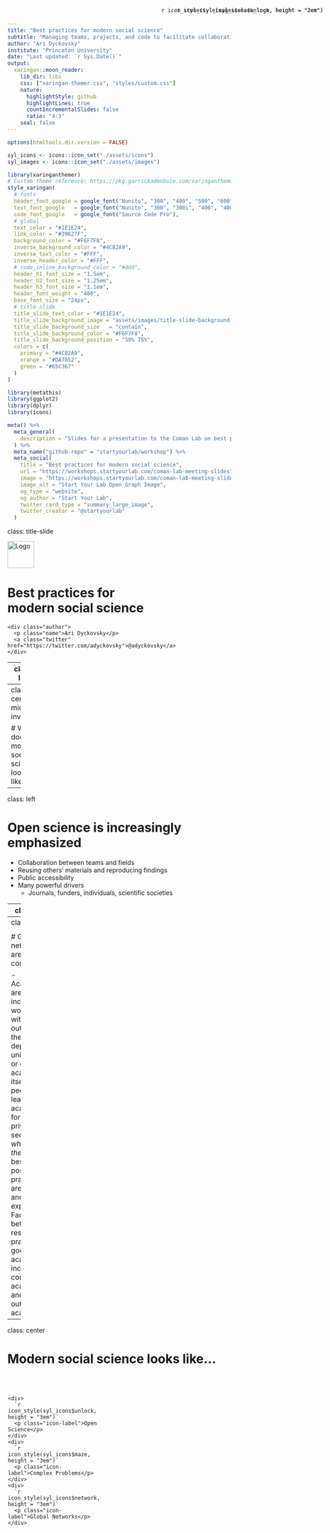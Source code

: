 ```yaml
---
title: "Best practices for modern social science"
subtitle: "Managing teams, projects, and code to facilitate collaboration and open science"
author: "Ari Dyckovsky"
institute: "Princeton University"
date: "Last updated: `r Sys.Date()`"
output:
  xaringan::moon_reader:
    lib_dir: libs
    css: ["xaringan-themer.css", "styles/custom.css"]
    nature:
      highlightStyle: github
      highlightLines: true
      countIncrementalSlides: false
      ratio: "4:3"
    seal: false
---
```


```r
options(htmltools.dir.version = FALSE)

syl_icons <- icons::icon_set("./assets/icons")
syl_images <- icons::icon_set("./assets/images")
```

```r
library(xaringanthemer)
# Custom theme reference: https://pkg.garrickadenbuie.com/xaringanthemer/reference/style_xaringan.html
style_xaringan(
  # fonts
  header_font_google = google_font("Nunito", "300", "400", "500", "600", "700", "400i", "500i", "600i", "700i"),
  text_font_google   = google_font("Nunito", "300", "300i", "400", "400i", "500", "500i", "600"),
  code_font_google   = google_font("Source Code Pro"),
  # global
  text_color = "#1E1E24",
  link_color = "#39627F",
  background_color = "#F6F7F8",
  inverse_background_color = "#4C82A9",
  inverse_text_color = "#FFF",
  inverse_header_color = "#FFF",
  # code_inline_background_color = "#ddd",
  header_h1_font_size = "1.5em",
  header_h2_font_size = "1.25em",
  header_h3_font_size = "1.1em",
  header_font_weight = "400",
  base_font_size = "24px",
  # title slide
  title_slide_text_color = "#1E1E24",
  title_slide_background_image = "assets/images/title-slide-background.svg",
  title_slide_background_size	= "contain",
  title_slide_background_color = "#F6F7F8",
  title_slide_background_position = "50% 75%",
  colors = c(
    primary = "#4C82A9",
    orange = "#DA7652",
    green = "#65C367"
  )
)
```

```r
library(metathis)
library(ggplot2)
library(dplyr)
library(icons)
```

```r
meta() %>%
  meta_general(
    description = "Slides for a presentation to the Coman Lab on best practices for modern social science",
  ) %>% 
  meta_name("github-repo" = "startyourlab/workshop") %>% 
  meta_social(
    title = "Best practices for modern social science",
    url = "https://workshops.startyourlab.com/coman-lab-meeting-slides",
    image = "https://workshops.startyourlab.com/coman-lab-meeting-slides/assets/images/og-image-large.png",
    image_alt = "Start Your Lab Open Graph Image",
    og_type = "website",
    og_author = "Start Your Lab",
    twitter_card_type = "summary_large_image",
    twitter_creator = "@startyourlab"
  )
```

class: title-slide

<div align="center" style="margin-bottom: 2em;">
  <img src="assets/images/logo.svg" alt="Logo" height="60">
</div>

<div align="center" class="header">
  <h1 class="title">Best practices for<br/>modern social science</h1>
</div>

<div class="footer">
  <div class="authors">
    <div class="author">
      <p class="name">Ari Dyckovsky</p>
      <a class="twitter" href="https://twitter.com/adyckovsky">@adyckovsky</a>
    </div>
  </div>
</div>

---
class: left

# Today's Agenda

1. What does modern social science look like?
2. Why are we here today?
3. What are best practices and why are they important?
4. How do we get our lab started with best practices for teams?

---
class: center, middle, inverse

# What does modern social science look like?

---
class: left

<div style="position: absolute; top: 20px; right: 20px; text-align: right;">
  `r icon_style(syl_icons$unlock, height = "2em")` 
</div>

# Open science is increasingly emphasized

- Collaboration between teams and fields
- Reusing others’ materials and reproducing findings
- Public accessibility
- Many powerful drivers
  - Journals, funders, individuals, scientific societies

---
class: left

<div style="position: absolute; top: 20px; right: 20px; text-align: right;">
  `r icon_style(syl_icons$maze, height = "2em")` 
</div>

# Complex problems need computing resources

- Experiments are more powerful, creative, and complex
- Analyses increasingly rely on computationally-intensive approaches

---
class: left

<div style="position: absolute; top: 20px; right: 20px; text-align: right;">
  `r icon_style(syl_icons$network, height = "2em")` 
</div>

# Global networks are more common

- Academics are increasingly working with people outside their lab, department, university, or even academia itself.
- If people leave academia for the private sector, <i>wherever they go</i>, the best possible practices are used and expected.
  - Facilitating better research practices is good for academics, increasingly common in academia, and crucial outside of academia

---
class: center

# Modern social science looks like...

<div style="margin-top: 10%; display: flex; flex-direction: row; height: 70%; justify-content: space-evenly; align-items: center;">
  <div style="display: flex; flex: 1; flex-direction: column; justify-content: space-between; align-items: stretch; height: 100%; border: 0.1em solid transparent; border-radius: 0.5em; background-color: transparent; padding: 1em 0;">
    <div>
      `r icon_style(syl_icons$unlock, height = "3em")`
      <p class="icon-label">Open Science</p>
    </div>
    <div>
      `r icon_style(syl_icons$maze, height = "3em")`
      <p class="icon-label">Complex Problems</p>
    </div>
    <div>
      `r icon_style(syl_icons$network, height = "3em")`
      <p class="icon-label">Global Networks</p>
    </div>
  </div>
  <div style="flex: 0; opacity: 0">
    `r icon_style(syl_icons$right_arrow, scale = 2, fill = "#383843")`
  </div>
  <div style="display: flex; flex: 1; flex-direction: column">
    <div style="opacity: 0;">
      `r icon_style(syl_icons$group, height = "6em")`
      <h3 class="icon-label">Team Science</h3>
    </div>
  </div>
</div>
---
class: center

# Modern social science looks like...

<div style="margin-top: 10%; display: flex; flex-direction: row; height: 70%; justify-content: space-evenly; align-items: center;">
  <div style="display: flex; flex: 1; flex-direction: column; justify-content: space-between; align-items: stretch; height: 100%; border: 0.1em solid #93D595; border-radius: 0.5em; background-color: #EAF7EA; padding: 1em 0;">
    <div>
      `r icon_style(syl_icons$unlock, height = "3em")`
      <p class="icon-label">Open Science</p>
    </div>
    <div>
      `r icon_style(syl_icons$maze, height = "3em")`
      <p class="icon-label">Complex Problems</p>
    </div>
    <div>
      `r icon_style(syl_icons$network, height = "3em")`
      <p class="icon-label">Global Networks</p>
    </div>
  </div>
  <div style="flex: 0; opacity: 1">
    `r icon_style(syl_icons$right_arrow, scale = 2, color = "#93D595")`
  </div>
  <div style="display: flex; flex: 1; flex-direction: column">
    <div style="opacity: 1;">
      `r icon_style(syl_icons$group, height = "6em")`
      <h3 class="icon-label">Team Science</h3>
    </div>
  </div>
</div>
---
class: center, middle, inverse

# Why are we here today?

---
class: left

# We can't keep track of different versions

_How often do you store and spend time searching for file versions?_

```r
data <- data.frame(
  group = c(1, 2, 3, 4, 5),
  value = c(0, 3, 2, 2, 3)
) 

ggplot(data, aes(x=group, y=value)) +
  geom_bar(stat="identity", width=0.7, fill="#4C82A9") +
  theme_classic() +
  theme(
    text = element_text(size=24, family = "Nunito"), 
    axis.title.x = element_blank(),
    axis.title.y = element_blank()
  ) +
  scale_x_discrete(
    limits = c("Not at all", "", "Sometimes", "","All the time")
  ) +
  theme_xaringan()

```

---
class: left

# We can't find files confidently

_How organized do you feel your project files are?_

```r
data <- data.frame(
  group = c(1, 2, 3, 4, 5),
  value = c(0, 2, 4, 4, 0)
) 

ggplot(data, aes(x=group, y=value)) +
  geom_bar(stat="identity", width=0.7, fill="#4C82A9") +
  theme_classic() +
  theme(
    text = element_text(size=24, family = "Nunito"), 
    axis.title.x = element_blank(),
    axis.title.y = element_blank()
  ) +
  scale_x_discrete(
    limits = c("Not at all", "", "Neutral", "","Perfectly")
  ) +
  theme_xaringan()

```

---
class: left

# We can't share without extra effort

_Are you able to share analysis files with collaborators with one or two clicks without doing any editing to the file?_

```r
data <- data.frame(
  group = c("Yes", "No"),
  value = c(5, 5)
) 

data <- data %>% 
  arrange(desc(group)) %>%
  mutate(prop = value / sum(data$value) *100) %>%
  mutate(ypos = cumsum(prop)- 0.5*prop )

ggplot(data, aes(x="", y=prop, fill=group)) +
  geom_bar(stat="identity", width=1, color="white") +
  coord_polar("y", start=0) +
  geom_text(aes(y = ypos, label = paste0(group, "\n", round(prop), "%")), color = "white", size=8) +
  scale_fill_manual(values = c("#DF8768", "#4C82A9")) +
  theme_xaringan() +
  theme(
    legend.position="none",
    axis.text = element_blank(),
    axis.title = element_blank()
  )
```

---
class: left

# Continuing current research practices has costs

1. They are expensive in both time and effort

--

  - This is **.orange[hours of your time and others’ time, wasted]**.
  
--

2. They lead to risk of serious errors

--

  - This is **.orange[mistakes in publications and unnecessary confusion]**.
  
--

3. They make collaboration harder than it needs to be

--

  - This is **.orange[lost opportunities and lost innovation]**.

---
class: center, middle

# .primary[**We can do better by using _best practices_**]

---
class: center, middle, inverse

# What are best practices and <br/> why are they important?

---
class: left

# Best practices are...

- methods
- strategies
- techniques
- procedures
- etc.

## ...that are generally agreed upon as the <br/> **most effective** or **most prudent** way to work.

--

<div align="center" style="padding: 1em; margin-top: 2em; border: 0.1em solid #5D8EB1; border-radius: 0.5em; background-color: #E8EFF4;">
  <h2>Best practices are vital to successful collaboration with your team, projects, and code.</h2>
</div>

---
class: left

# Who agrees upon these "best" practices?

--

## The private sector

...especially those in .primary[**software and technology**] who carry out their entire professional lives in this setting with tremendous incentives & desire to improve, streamline, and facilitate digital work.

---
class: left

# Who agrees upon these "best" practices?

## Other academics

.pull-left[

.small-font[

Ram, 2013, Git can facilitate greater reproducibility and increased transparency in science, _Source Code for Biology and Medicine_

Wilson et al, 2014, Best practices for scientific computing, _PLoS Biology_

Gorgolewski & Poldrack, 2016, A practical guide for improving transparency and reproducibility in neuroimaging research, _PLoS Biology_

**.green[Lowndes et al, 2017, Our path to better science in less time using open data science tools, _Nature Ecology & Evolution_]**

Wilson et al, 2017, Good enough practices in scientific computing, _PLoS Computational Biology_

Hesse, 2018, Can psychology walk the walk of open science?, _American Psychologist_

]

]

--

.pull-right[
<div style="margin-top: 3em; padding: 1em; background-color: white; border: 0.1em solid #65C367; border-radius: 0.5em;" />
<img src="./assets/images/lowndes-graph-2017.jpg" />
]

---
class: left

# What is the value of adopting best practices?

--

## .primary[Best practices are consistent with **our scientific values**]

--

.pull-left[

- Better science
  - More reusability
  - More reproducibility
  - Fewer errors
- Transparency
- Efficiency

]

--

.pull-right[

- More attractive collaborator
- Fast onboarding of new lab members
- Supports young scholars
- Intentional organization of digital lab materials

]

--

<div align="center" style="padding: 1em; margin-top: 2em; border: 0.1em solid #E29377; border-radius: 0.5em; background-color: #F9EAE4;">
  <h2>Future-proofing</h2>
  <h3>This is and will be the standard for years to come</h3>
</div>

---
class: center, middle, inverse

# How do we get our lab started <br/> with best practices for teams?

---
class: center, middle

# **.primary[It starts with the best tools for teams]**

---
class: left

<div style="position: absolute; top: 20px; right: 20px; text-align: right;">
  `r icon_style(syl_images$slack_logo, height = "2em")` 
</div>

# Start **communicating** with Slack

--

- Can be asynchronous, can be synchronous
- Designed for teams with multiple people coordinating unevenly across multiple projects in shifting ways over time
- Can be 1:1 private, shared within a small group, or shared with everyone, all within the same platform
- Stores your communication and makes it easy to find later
- Connects with nearly every other modern tool for teams

--

## **Who else uses Slack?**

### As of 2019, Slack had .primary[**10+ million daily active users**], and 87% of users state that Slack improves their entire work process

---
class: left

<div style="position: absolute; top: 20px; right: 20px; text-align: right;">
  `r icon_style(syl_images$google_calendar_logo, height = "2em")` 
</div>

# Start **scheduling** with Google Calendar

--

- Designed for teams with multiple projects and various meeting needs
- Both public and private calendar events to schedule weekly lab meetings and one-on-one meetings
- It is more accessible for external collaborators than Outlook

--

## **Who else uses Google Calendar?**

### As of 2018, at least .primary[**500 million people**] use Google Calendar

---
class: left

<div style="position: absolute; top: 20px; right: 20px; text-align: right;">
  `r icon_style(syl_images$github_logo, height = "2em")` 
</div>

# Start **developing** with GitHub
--

- Provides a shared interface for all digital materials in the cloud
- Relates ideas and conversation directly to code
- Tracks informative, detailed changes line-by-line, file-by-file, folder-by-folder
- Designed explicitly for teams who write code of _any_ kind
- Resolves conflicts between different peoples’ materials
- Facilitates discussion and planning about those digital materials

--

## **Who else uses GitHub?**

### As of 2021, GitHub had .primary[**69+ million accounts**] from across the whole world and 200+ million repositories

---
class: center

# Tools help teams accomplish best practices

<div style="display: flex; flex-direction: column; justify-content: space-evenly; height: 9em; margin-top: 2em; margin-bottom: 2em; padding: 1em; background-color: #E8EFF4; border: 0.1em solid #5D8EB1; border-radius: 0.5em;">

<div style="display: flex; align-items: center; justify-content: space-evenly; width: 100%; margin-top: 1em;">
  <div style="display: inherit; flex-direction: column; align-items: center;">
    <img src="./assets/images/slack_logo.svg" height="60" />
    <h3>Slack</h3>
  </div>
  
  <div style="display: inherit; flex-direction: column; align-items: center;">
    <img src="./assets/images/google_calendar_logo.svg" height="60" />
    <h3>Google Calendar</h3>
  </div>
  
  <div style="display: inherit; flex-direction: column; align-items: center;">
    <img src="./assets/images/github_logo.svg" height="60" />
    <h3>GitHub</h3>
  </div>
</div>

</div>

--

## **How do we leverage these tools as <br/> a lab? a department? a field?**

---
class: center, middle

<div align="center">
  <img src="assets/images/logo.svg" alt="Logo" height="120">
</div>

# [www.startyourlab.com](https://www.startyourlab.com/)

---
class: left

# Acknowledgments

## Active team

- Dr. Peter Sokol-Hessner, Assistant Professor, University of Denver

## Industry advisors

- Austin Chustz, Full-Stack Software Engineer, [Fellow](https://www.meetfellow.com/)
- Ayush Sood, Engineering Manager, [Facebook for Developers](https://developers.facebook.com/)
- Aaron Rios, Data Scientist, [Even](http://even.com/)
- Ted Kornish, Head of Engineering, [TruthSet](https://www.truthset.io/)

---
class: left

# Thank you!

<div>Icons made by <a href="https://www.freepik.com" title="Freepik">Freepik</a> from <a href="https://www.flaticon.com/" title="Flaticon">www.flaticon.com</a></div>

Slides created via the R package [**xaringan**](https://github.com/yihui/xaringan).
